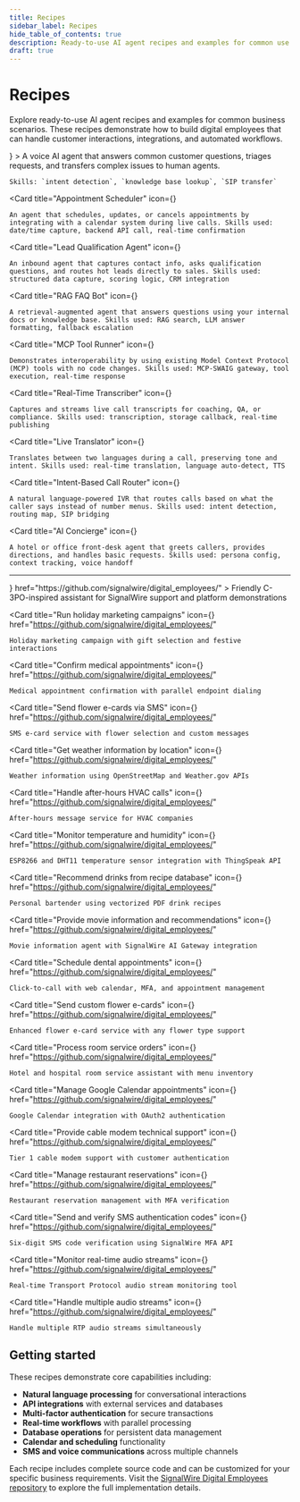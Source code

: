 ```yaml
---
title: Recipes
sidebar_label: Recipes
hide_table_of_contents: true
description: Ready-to-use AI agent recipes and examples for common use cases
draft: true
---
```



# Recipes

Explore ready-to-use AI agent recipes and examples for common business scenarios. These recipes demonstrate how to build digital employees that can handle customer interactions, integrations, and automated workflows.

<CardGroup cols={3}>
  <Card 
    title="Customer Support Agent"
    icon={<MdSupportAgent />}
  >
    A voice AI agent that answers common customer questions, triages requests, and transfers complex issues to human agents. 
    
    Skills: `intent detection`, `knowledge base lookup`, `SIP transfer`
  </Card>
  
  <Card 
    title="Appointment Scheduler"
    icon={<MdSchedule />}
  >
    An agent that schedules, updates, or cancels appointments by integrating with a calendar system during live calls. Skills used: date/time capture, backend API call, real-time confirmation
  </Card>
  
  <Card 
    title="Lead Qualification Agent"
    icon={<MdLeaderboard />}
  >
    An inbound agent that captures contact info, asks qualification questions, and routes hot leads directly to sales. Skills used: structured data capture, scoring logic, CRM integration
  </Card>
  
  <Card 
    title="RAG FAQ Bot"
    icon={<MdSearch />}
  >
    A retrieval-augmented agent that answers questions using your internal docs or knowledge base. Skills used: RAG search, LLM answer formatting, fallback escalation
  </Card>
  
  <Card 
    title="MCP Tool Runner"
    icon={<MdBuild />}
  >
    Demonstrates interoperability by using existing Model Context Protocol (MCP) tools with no code changes. Skills used: MCP-SWAIG gateway, tool execution, real-time response
  </Card>
  
  <Card 
    title="Real-Time Transcriber"
    icon={<MdMic />}
  >
    Captures and streams live call transcripts for coaching, QA, or compliance. Skills used: transcription, storage callback, real-time publishing
  </Card>
  
  <Card 
    title="Live Translator"
    icon={<MdTranslate />}
  >
    Translates between two languages during a call, preserving tone and intent. Skills used: real-time translation, language auto-detect, TTS
  </Card>
  
  <Card 
    title="Intent-Based Call Router"
    icon={<MdCallSplit />}
  >
    A natural language-powered IVR that routes calls based on what the caller says instead of number menus. Skills used: intent detection, routing map, SIP bridging
  </Card>
  
  <Card 
    title="AI Concierge"
    icon={<MdSupport />}
  >
    A hotel or office front-desk agent that greets callers, provides directions, and handles basic requests. Skills used: persona config, context tracking, voice handoff
  </Card>
</CardGroup>

---

<CardGroup cols={3}>
  <Card 
    title="Provide technical support and platform demos"
    icon={<MdSmartToy />}
    href="https://github.com/signalwire/digital_employees/"
  >
    Friendly C-3PO-inspired assistant for SignalWire support and platform demonstrations
  </Card>
  
  <Card 
    title="Run holiday marketing campaigns"
    icon={<FaRobot />}
    href="https://github.com/signalwire/digital_employees/"
  >
    Holiday marketing campaign with gift selection and festive interactions
  </Card>
  
  <Card 
    title="Confirm medical appointments"
    icon={<MdLocalHospital />}
    href="https://github.com/signalwire/digital_employees/"
  >
    Medical appointment confirmation with parallel endpoint dialing
  </Card>
  
  <Card 
    title="Send flower e-cards via SMS"
    icon={<MdRestaurant />}
    href="https://github.com/signalwire/digital_employees/"
  >
    SMS e-card service with flower selection and custom messages
  </Card>
  
  <Card 
    title="Get weather information by location"
    icon={<MdCloud />}
    href="https://github.com/signalwire/digital_employees/"
  >
    Weather information using OpenStreetMap and Weather.gov APIs
  </Card>
  
  <Card 
    title="Handle after-hours HVAC calls"
    icon={<MdThermostat />}
    href="https://github.com/signalwire/digital_employees/"
  >
    After-hours message service for HVAC companies
  </Card>
  
  <Card 
    title="Monitor temperature and humidity"
    icon={<MdThermostat />}
    href="https://github.com/signalwire/digital_employees/"
  >
    ESP8266 and DHT11 temperature sensor integration with ThingSpeak API
  </Card>
  
  <Card 
    title="Recommend drinks from recipe database"
    icon={<MdRestaurant />}
    href="https://github.com/signalwire/digital_employees/"
  >
    Personal bartender using vectorized PDF drink recipes
  </Card>
  
  <Card 
    title="Provide movie information and recommendations"
    icon={<MdMovie />}
    href="https://github.com/signalwire/digital_employees/"
  >
    Movie information agent with SignalWire AI Gateway integration
  </Card>
  
  <Card 
    title="Schedule dental appointments"
    icon={<MdLocalHospital />}
    href="https://github.com/signalwire/digital_employees/"
  >
    Click-to-call with web calendar, MFA, and appointment management
  </Card>
  
  <Card 
    title="Send custom flower e-cards"
    icon={<MdRestaurant />}
    href="https://github.com/signalwire/digital_employees/"
  >
    Enhanced flower e-card service with any flower type support
  </Card>
  
  <Card 
    title="Process room service orders"
    icon={<MdLocalHotel />}
    href="https://github.com/signalwire/digital_employees/"
  >
    Hotel and hospital room service assistant with menu inventory
  </Card>
  
  <Card 
    title="Manage Google Calendar appointments"
    icon={<FaCalendarAlt />}
    href="https://github.com/signalwire/digital_employees/"
  >
    Google Calendar integration with OAuth2 authentication
  </Card>
  
  <Card 
    title="Provide cable modem technical support"
    icon={<MdSettings />}
    href="https://github.com/signalwire/digital_employees/"
  >
    Tier 1 cable modem support with customer authentication
  </Card>
  
  <Card 
    title="Manage restaurant reservations"
    icon={<MdRestaurant />}
    href="https://github.com/signalwire/digital_employees/"
  >
    Restaurant reservation management with MFA verification
  </Card>
  
  <Card 
    title="Send and verify SMS authentication codes"
    icon={<MdSecurity />}
    href="https://github.com/signalwire/digital_employees/"
  >
    Six-digit SMS code verification using SignalWire MFA API
  </Card>
  
  <Card 
    title="Monitor real-time audio streams"
    icon={<PiWaveform />}
    href="https://github.com/signalwire/digital_employees/"
  >
    Real-time Transport Protocol audio stream monitoring tool
  </Card>
  
  <Card 
    title="Handle multiple audio streams"
    icon={<FaWifi />}
    href="https://github.com/signalwire/digital_employees/"
  >
    Handle multiple RTP audio streams simultaneously
  </Card>
</CardGroup>

## Getting started

These recipes demonstrate core capabilities including:

- **Natural language processing** for conversational interactions
- **API integrations** with external services and databases  
- **Multi-factor authentication** for secure transactions
- **Real-time workflows** with parallel processing
- **Database operations** for persistent data management
- **Calendar and scheduling** functionality
- **SMS and voice communications** across multiple channels

Each recipe includes complete source code and can be customized for your specific business requirements. Visit the [SignalWire Digital Employees repository](https://github.com/signalwire/digital_employees/) to explore the full implementation details.